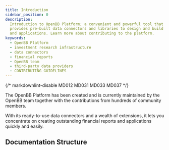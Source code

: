 ```yaml
---
title: Introduction
sidebar_position: 0
description:
  Introduction to OpenBB Platform; a convenient and powerful tool that
  provides pre-built data connectors and libraries to design and build financial reports
  and applications. Learn more about contributing to the platform.
keywords:
  - OpenBB Platform
  - investment research infrastructure
  - data connectors
  - financial reports
  - OpenBB team
  - third-party data providers
  - CONTRIBUTING GUIDELINES
---
```


{/* markdownlint-disable MD012 MD031 MD033 MD037 */}


<HeadTitle title="OpenBB Platform Docs" />

The OpenBB Platform has been created and is currently maintained by the OpenBB team together with the contributions from hundreds of community members.

With its ready-to-use data connectors and a wealth of extensions, it lets you concentrate on creating outstanding financial reports and applications quickly and easily.

## Documentation Structure

<ul className="grid grid-cols-1 gap-2 -ml-6">
  <NewReferenceCard
    title="Installation"
    description="Instructions for installation."
    url="platform/installation"
  />
  <NewReferenceCard
    title="Quickstart in Python"
    description="Short goal-oriented example to help users get going with OpenBB Platform in Python."
    url="platform/usage/quickstart_python"
  />
  <NewReferenceCard
    title="Integrate with Workspace"
    description="A short guide to help users integrate OpenBB Platform data with OpenBB Workspace."
    url="platform/usage/quickstart_workspace"
  />
  <NewReferenceCard
    title="Developer Guides"
    description="In-depth explanatory articles to help developing with the OpenBB Platform."
    url="platform/developer_guide/architecture_overview"
  />
  <NewReferenceCard
    title="Command Reference"
    description="Provides detailed information about the command structure, parameters, outputs, examples, and more for the OpenBB Platform endpoints."
    url="/platform/reference"
  />
  <NewReferenceCard
    title="Data Model Reference"
    description="Provides detailed information about the standard data models used in the OpenBB Platform."
    url="/platform/data_models"
  />
  <NewReferenceCard
    title="FAQs"
    description="Provides answers to frequently asked questions."
    url="/platform/faqs/errors"
  />
  <NewReferenceCard
    title="Licensing"
    description="Provides information about the licensing of the OpenBB Platform."
    url="/platform/faqs/license"
  />
</ul>
